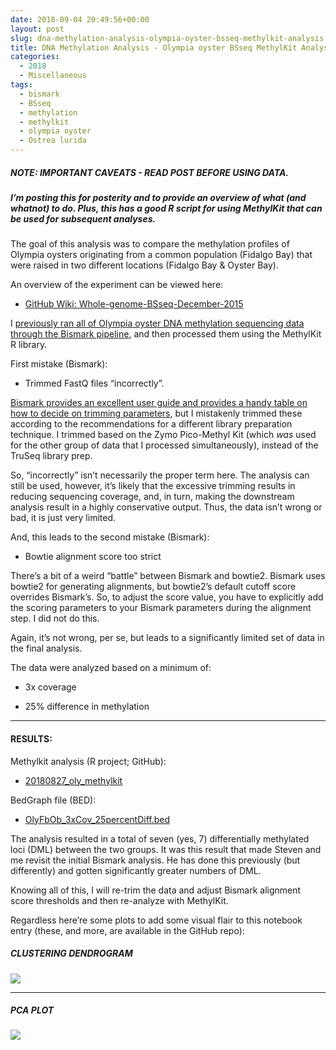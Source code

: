 ```yaml
---
date: 2018-09-04 20:49:56+00:00
layout: post
slug: dna-methylation-analysis-olympia-oyster-bsseq-methylkit-analysis
title: DNA Methylation Analysis - Olympia oyster BSseq MethylKit Analysis
categories:
  - 2018
  - Miscellaneous
tags:
  - bismark
  - BSseq
  - methylation
  - methylkit
  - olympia oyster
  - Ostrea lurida
---
```


##### NOTE: IMPORTANT CAVEATS - READ POST BEFORE USING DATA.





##### I'm posting this for posterity and to provide an overview of what (and whatnot) to do. Plus, this has a good R script for using MethylKit that can be used for subsequent analyses.



The goal of this analysis was to compare the methylation profiles of Olympia oysters originating from a common population (Fidalgo Bay) that were raised in two different locations (Fidalgo Bay & Oyster Bay).

An overview of the experiment can be viewed here:





  * [GitHub Wiki: Whole-genome-BSseq-December-2015](https://github.com/RobertsLab/project-olympia.oyster-genomic/wiki/Whole-genome-BSseq-December-2015)



I [previously ran all of Olympia oyster DNA methylation sequencing data through the Bismark pipeline](https://robertslab.github.io/sams-notebook/2018/08/16/dna-methylation-analysis-bismark-pipeline-on-all-olympia-oyster-bsseq-datasets.html), and then processed them using the MethylKit R library.

First mistake (Bismark):





  * Trimmed FastQ files "incorrectly".



[Bismark provides an excellent user guide and provides a handy table on how to decide on trimming parameters](https://github.com/FelixKrueger/Bismark/tree/master/Docs), but I mistakenly trimmed these according to the recommendations for a different library preparation technique. I trimmed based on the Zymo Pico-Methyl Kit (which _was_ used for the other group of data that I processed simultaneously), instead of the TruSeq library prep.

So, "incorrectly" isn't necessarily the proper term here. The analysis can still be used, however, it's likely that the excessive trimming results in reducing sequencing coverage, and, in turn, making the downstream analysis result in a highly conservative output. Thus, the data isn't wrong or bad, it is just very limited.

And, this leads to the second mistake (Bismark):





  * Bowtie alignment score too strict



There's a bit of a weird "battle" between Bismark and bowtie2. Bismark uses bowtie2 for generating alignments, but bowtie2's default cutoff score overrides Bismark's. So, to adjust the score value, you have to explicitly add the scoring parameters to your Bismark parameters during the alignment step. I did not do this.

Again, it's not wrong, per se, but leads to a significantly limited set of data in the final analysis.

The data were analyzed based on a minimum of:



  * 3x coverage



  * 25% difference in methylation






* * *





#### RESULTS:





Methylkit analysis (R project; GitHub):





  * [20180827_oly_methylkit](https://github.com/RobertsLab/code/tree/master/r_projects/sam/20180827_oly_methylkit)



BedGraph file (BED):



  * [OlyFbOb_3xCov_25percentDiff.bed](https://github.com/RobertsLab/code/raw/master/r_projects/sam/20180827_oly_methylkit/analyses/OlyFbOb_3xCov_25percentDiff.bed)



The analysis resulted in a total of seven (yes, 7) differentially methylated loci (DML) between the two groups. It was this result that made Steven and me revisit the initial Bismark analysis. He has done this previously (but differently) and gotten significantly greater numbers of DML.

Knowing all of this, I will re-trim the data and adjust Bismark alignment score thresholds and then re-analyze with MethylKit.

Regardless here're some plots to add some visual flair to this notebook entry (these, and more, are available in the GitHub repo):



##### CLUSTERING DENDROGRAM



![](https://raw.githubusercontent.com/RobertsLab/code/master/r_projects/sam/20180827_oly_methylkit/analyses/clustering_dendrogram.png)



* * *





##### PCA PLOT



![](https://raw.githubusercontent.com/RobertsLab/code/master/r_projects/sam/20180827_oly_methylkit/analyses/pca.png)
